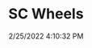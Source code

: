 ---
width: 1333
height: 2000
title: SC Wheels
description: 911SC with black Fuchs
date: 2/25/2022 4:10:32 PM
cameraMake: Sony
cameraModel: ILCE-7M3
lens: FE 85mm F1.4 GM
settingsfStop: f/1.4
settingsISO: ISO 100
settingsShutter: 1/1600
settingsFocalLength: 85 mm
---